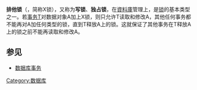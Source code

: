{{multiple issues|
{{cleanup-jargon|time=2013-12-03T04:44:32+00:00}}
{{orphan|time=2013-12-03T04:44:32+00:00}}
{{unreferenced|time=2013-12-03T04:44:32+00:00}}
}}
'''排他锁'''（{{lang|en|Exclusive Locks}}，简称X锁），又称为'''写锁'''、'''独占锁'''，在[[資料庫|資料庫]]管理上，是[[锁_(计算机科学)|锁]]的基本类型之一。若[[数据库事务|事务]]T对数据对象A加上X锁，则只允许T读取和修改A，其他任何事务都不能再对A加任何类型的锁，直到T释放A上的锁。这就保证了其他事务在T释放A上的锁之前不能再读取和修改A。

==参见==
*[[数据库事务|数据库事务]]

[[Category:数据库|Category:数据库]]